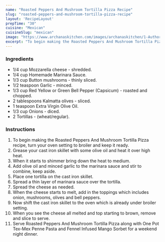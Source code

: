 ---
name: "Roasted Peppers And Mushroom Tortilla Pizza Recipe"
slug: "roasted-peppers-and-mushroom-tortilla-pizza-recipe"
layout: 'RecipeLayout'
prepTime: "30"
cuisine: "Mexican"
cuisineSlug: "mexican"
image: "https://www.archanaskitchen.com/images/archanaskitchen/1-Author/divya_shivaraman/Roasted_peppers_and_Mushroom_Tortilla_Pizza.jpg"
excerpt: "To begin making the Roasted Peppers And Mushroom Tortilla Pizza recipe, turn your oven setting to broiler and keep it ready"
---

### Ingredients

- 1/4 cup Mozzarella cheese - shredded.
- 1/4 cup Homemade Marinara Sauce.
- 1/3 cup Button mushrooms - thinly sliced.
- 1/2 teaspoon Garlic - minced.
- 1/3 cup Red Yellow or Green Bell Pepper (Capsicum) - roasted and chopped.
- 2 tablespoons Kalmatta olives - sliced.
- 1 teaspoon Extra Virgin Olive Oil.
- 1/3 cup Onions - diced.
- 2 Tortillas - (wheat/regular).

### Instructions

1. To begin making the Roasted Peppers And Mushroom Tortilla Pizza recipe, turn your oven setting to broiler and keep it ready.
1. Grease your cast iron skillet with some olive oil and heat it over high heat.
1. When it starts to shimmer bring down the heat to medium.
1. Add olive oil and minced garlic to the marinara sauce and stir to combine, keep aside.
1. Place one tortilla on the cast iron skillet.
1. Spread a thin layer of marinara sauce over the tortilla.
1. Spread the cheese as needed.
1. When the cheese starts to melt, add in the toppings which includes onion, mushrooms, olives and bell peppers.
1. Now shift the cast iron skillet to the oven which is already under broiler setting.
1. When you see the cheese all melted and top starting to brown, remove and slice to serve.
1. Serve Roasted Peppers And Mushroom Tortilla Pizza along with One Pot Tex-Mex Penne Pasta and Fennel Infused Mango Sorbet for a weekend night dinner.
